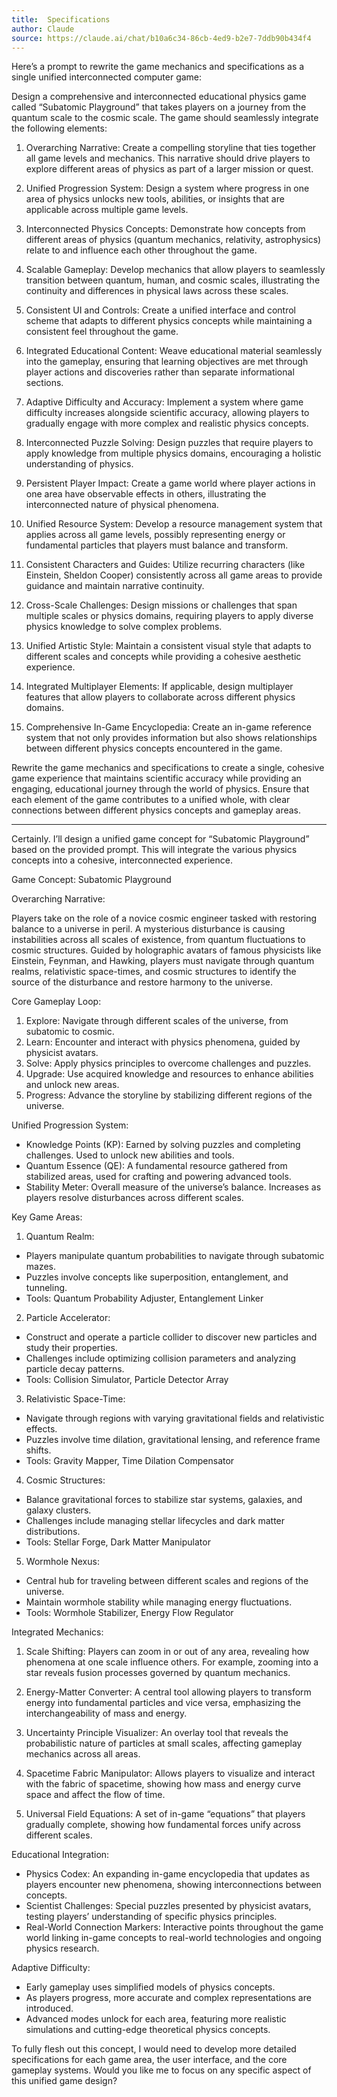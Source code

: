 ```yaml
---
title:  Specifications
author: Claude
source: https://claude.ai/chat/b10a6c34-86cb-4ed9-b2e7-7ddb90b434f4
---
```


Here's a prompt to rewrite the game mechanics and specifications as a single unified interconnected computer game:

Design a comprehensive and interconnected educational physics game called "Subatomic Playground" that takes players on a journey from the quantum scale to the cosmic scale. The game should seamlessly integrate the following elements:

1. Overarching Narrative: Create a compelling storyline that ties together all game levels and mechanics. This narrative should drive players to explore different areas of physics as part of a larger mission or quest.

2. Unified Progression System: Design a system where progress in one area of physics unlocks new tools, abilities, or insights that are applicable across multiple game levels.

3. Interconnected Physics Concepts: Demonstrate how concepts from different areas of physics (quantum mechanics, relativity, astrophysics) relate to and influence each other throughout the game.

4. Scalable Gameplay: Develop mechanics that allow players to seamlessly transition between quantum, human, and cosmic scales, illustrating the continuity and differences in physical laws across these scales.

5. Consistent UI and Controls: Create a unified interface and control scheme that adapts to different physics concepts while maintaining a consistent feel throughout the game.

6. Integrated Educational Content: Weave educational material seamlessly into the gameplay, ensuring that learning objectives are met through player actions and discoveries rather than separate informational sections.

7. Adaptive Difficulty and Accuracy: Implement a system where game difficulty increases alongside scientific accuracy, allowing players to gradually engage with more complex and realistic physics concepts.

8. Interconnected Puzzle Solving: Design puzzles that require players to apply knowledge from multiple physics domains, encouraging a holistic understanding of physics.

9. Persistent Player Impact: Create a game world where player actions in one area have observable effects in others, illustrating the interconnected nature of physical phenomena.

10. Unified Resource System: Develop a resource management system that applies across all game levels, possibly representing energy or fundamental particles that players must balance and transform.

11. Consistent Characters and Guides: Utilize recurring characters (like Einstein, Sheldon Cooper) consistently across all game areas to provide guidance and maintain narrative continuity.

12. Cross-Scale Challenges: Design missions or challenges that span multiple scales or physics domains, requiring players to apply diverse physics knowledge to solve complex problems.

13. Unified Artistic Style: Maintain a consistent visual style that adapts to different scales and concepts while providing a cohesive aesthetic experience.

14. Integrated Multiplayer Elements: If applicable, design multiplayer features that allow players to collaborate across different physics domains.

15. Comprehensive In-Game Encyclopedia: Create an in-game reference system that not only provides information but also shows relationships between different physics concepts encountered in the game.

Rewrite the game mechanics and specifications to create a single, cohesive game experience that maintains scientific accuracy while providing an engaging, educational journey through the world of physics. Ensure that each element of the game contributes to a unified whole, with clear connections between different physics concepts and gameplay areas.

---

Certainly. I'll design a unified game concept for "Subatomic Playground" based on the provided prompt. This will integrate the various physics concepts into a cohesive, interconnected experience.

Game Concept: Subatomic Playground

Overarching Narrative:

Players take on the role of a novice cosmic engineer tasked with restoring balance to a universe in peril. A mysterious disturbance is causing instabilities across all scales of existence, from quantum fluctuations to cosmic structures. Guided by holographic avatars of famous physicists like Einstein, Feynman, and Hawking, players must navigate through quantum realms, relativistic space-times, and cosmic structures to identify the source of the disturbance and restore harmony to the universe.

Core Gameplay Loop:

1. Explore: Navigate through different scales of the universe, from subatomic to cosmic.
2. Learn: Encounter and interact with physics phenomena, guided by physicist avatars.
3. Solve: Apply physics principles to overcome challenges and puzzles.
4. Upgrade: Use acquired knowledge and resources to enhance abilities and unlock new areas.
5. Progress: Advance the storyline by stabilizing different regions of the universe.

Unified Progression System:

- Knowledge Points (KP): Earned by solving puzzles and completing challenges. Used to unlock new abilities and tools.
- Quantum Essence (QE): A fundamental resource gathered from stabilized areas, used for crafting and powering advanced tools.
- Stability Meter: Overall measure of the universe's balance. Increases as players resolve disturbances across different scales.

Key Game Areas:

1. Quantum Realm:

- Players manipulate quantum probabilities to navigate through subatomic mazes.
- Puzzles involve concepts like superposition, entanglement, and tunneling.
- Tools: Quantum Probability Adjuster, Entanglement Linker

2. Particle Accelerator:

- Construct and operate a particle collider to discover new particles and study their properties.
- Challenges include optimizing collision parameters and analyzing particle decay patterns.
- Tools: Collision Simulator, Particle Detector Array

3. Relativistic Space-Time:

- Navigate through regions with varying gravitational fields and relativistic effects.
- Puzzles involve time dilation, gravitational lensing, and reference frame shifts.
- Tools: Gravity Mapper, Time Dilation Compensator

4. Cosmic Structures:

- Balance gravitational forces to stabilize star systems, galaxies, and galaxy clusters.
- Challenges include managing stellar lifecycles and dark matter distributions.
- Tools: Stellar Forge, Dark Matter Manipulator

5. Wormhole Nexus:

- Central hub for traveling between different scales and regions of the universe.
- Maintain wormhole stability while managing energy fluctuations.
- Tools: Wormhole Stabilizer, Energy Flow Regulator

Integrated Mechanics:

1. Scale Shifting: Players can zoom in or out of any area, revealing how phenomena at one scale influence others. For example, zooming into a star reveals fusion processes governed by quantum mechanics.

2. Energy-Matter Converter: A central tool allowing players to transform energy into fundamental particles and vice versa, emphasizing the interchangeability of mass and energy.

3. Uncertainty Principle Visualizer: An overlay tool that reveals the probabilistic nature of particles at small scales, affecting gameplay mechanics across all areas.

4. Spacetime Fabric Manipulator: Allows players to visualize and interact with the fabric of spacetime, showing how mass and energy curve space and affect the flow of time.

5. Universal Field Equations: A set of in-game "equations" that players gradually complete, showing how fundamental forces unify across different scales.

Educational Integration:

- Physics Codex: An expanding in-game encyclopedia that updates as players encounter new phenomena, showing interconnections between concepts.
- Scientist Challenges: Special puzzles presented by physicist avatars, testing players' understanding of specific physics principles.
- Real-World Connection Markers: Interactive points throughout the game world linking in-game concepts to real-world technologies and ongoing physics research.

Adaptive Difficulty:

- Early gameplay uses simplified models of physics concepts.
- As players progress, more accurate and complex representations are introduced.
- Advanced modes unlock for each area, featuring more realistic simulations and cutting-edge theoretical physics concepts.

To fully flesh out this concept, I would need to develop more detailed specifications for each game area, the user interface, and the core gameplay systems. Would you like me to focus on any specific aspect of this unified game design?